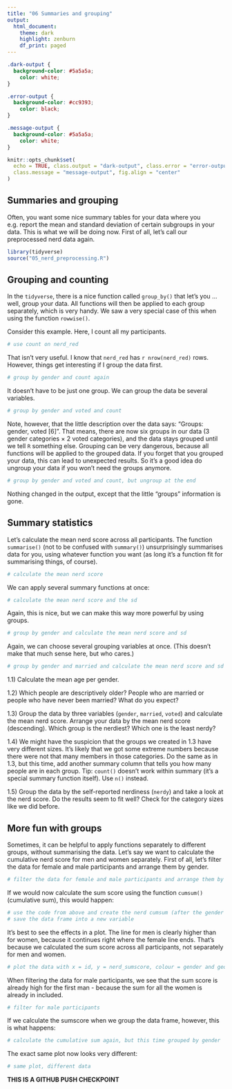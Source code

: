 ```yaml
---
title: "06 Summaries and grouping"
output: 
  html_document:
    theme: dark
    highlight: zenburn
    df_print: paged
---
```


```css
.dark-output {
  background-color: #5a5a5a;
    color: white;
}

.error-output {
  background-color: #cc9393;
    color: black;
}

.message-output {
  background-color: #5a5a5a;
    color: white;
}
```

```r
knitr::opts_chunk$set(
  echo = TRUE, class.output = "dark-output", class.error = "error-output",
  class.message = "message-output", fig.align = "center"
)
```

## Summaries and grouping

Often, you want some nice summary tables for your data where you e.g. report the mean and standard deviation of certain subgroups in your data.
This is what we will be doing now.
First of all, let's call our preprocessed nerd data again.

```r
library(tidyverse)
source("05_nerd_preprocessing.R")
```

## Grouping and counting

In the `tidyverse`, there is a nice function called `group_by()` that let's you ... well, group your data.
All functions will then be applied to each group separately, which is very handy.
We saw a very special case of this when using the function `rowwise()`.

Consider this example.
Here, I count all my participants.

```r
# use count on nerd_red
```

That isn't very useful.
I know that `nerd_red` has `r nrow(nerd_red)` rows.
However, things get interesting if I group the data first.

```r
# group by gender and count again
```

It doesn't have to be just one group.
We can group the data be several variables.

```r
# group by gender and voted and count
```

Note, however, that the little description over the data says: "Groups: gender, voted [6]".
That means, there are now six groups in our data (3 gender categories $\times$ 2 voted categories), and the data stays grouped until we tell `R` something else.
Grouping can be very dangerous, because all functions will be applied to the grouped data.
If you forget that you grouped your data, this can lead to unexpected results.
So it's a good idea do ungroup your data if you won't need the groups anymore.

```r
# group by gender and voted and count, but ungroup at the end
```

Nothing changed in the output, except that the little "groups" information is gone.

## Summary statistics

Let's calculate the mean nerd score across all participants.
The function `summarise()` (not to be confused with `summary()`) unsurprisingly summarises data for you, using whatever function you want (as long it's a function fit for summarising things, of course).

```r
# calculate the mean nerd score
```

We can apply several summary functions at once:

```r
# calculate the mean nerd score and the sd
```

Again, this is nice, but we can make this way more powerful by using groups.

```r
# group by gender and calculate the mean nerd score and sd
```

Again, we can choose several grouping variables at once.
(This doesn't make that much sense here, but who cares.)

```r
# group by gender and married and calculate the mean nerd score and sd
```

1.1) Calculate the mean age per gender.

1.2) Which people are descriptively older? People who are married or people who have never been married? What do you expect?

1.3) Group the data by three variables (`gender`, `married`, `voted`) and calculate the mean nerd score. Arrange your data by the mean nerd score (descending). Which group is the nerdiest? Which one is the least nerdy?

1.4) We might have the suspicion that the groups we created in 1.3 have very different sizes. It's likely that we got some extreme numbers because there were not that many members in those categories. Do the same as in 1.3, but this time, add another summary column that tells you how many people are in each group. Tip: `count()` doesn't work within summary (it's a special summary function itself). Use `n()` instead.

1.5) Group the data by the self-reported nerdiness (`nerdy`) and take a look at the nerd score. Do the results seem to fit well? Check for the category sizes like we did before.

## More fun with groups

Sometimes, it can be helpful to apply functions separately to different groups, without summarising the data.
Let's say we want to calculate the cumulative nerd score for men and women separately.
First of all, let's filter the data for female and male participants and arrange them by gender.

```r
# filter the data for female and male participants and arrange them by gender.
```

If we would now calculate the sum score using the function `cumsum()` (cumulative sum), this would happen:

```r
# use the code from above and create the nerd cumsum (after the gender column)
# save the data frame into a new variable
```

It's best to see the effects in a plot.
The line for men is clearly higher than for women, because it continues right where the female line ends.
That's because we calculated the sum score across all participants, not separately for men and women.

```r
# plot the data with x = id, y = nerd_sumscore, colour = gender and geom_path
```

When filtering the data for male participants, we see that the sum score is already high for the first man - because the sum for all the women is already in included.

```r
# filter for male participants
```

If we calculate the sumscore when we group the data frame, however, this is what happens:

```r
# calculate the cumulative sum again, but this time grouped by gender
```

The exact same plot now looks very different:

```r
# same plot, different data
```

**THIS IS A GITHUB PUSH CHECKPOINT**
